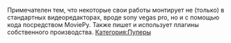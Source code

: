 {{Инфобокс для пуперов
|title2=Commander asdasd
|другие_ники=Всезнайка
|image3=[[Файл:MLmJY_jk1do.jpg|thumb]]
|caption3=
|сферы_творчества=
|год_начала=
|image4=
|caption4=
|имя_фамилия=Меры Предосторожности
|дата_рождения=
|место_проживания=
|ссылки=
[https://www.youtube.com/channel/UCNksbth8kcE-1l6--9F1qpg/featured канал]
}}Примечателен тем, что некоторые свои работы монтирует не (только) в стандартных видеоредакторах, вроде sony vegas pro, но и с помощью кода посредством MoviePy. Также пишет и использует плагины собственного производства.
[[Категория:Пуперы]]